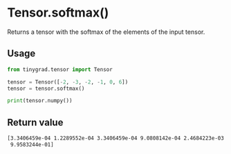 # Tensor.softmax()

Returns a tensor with the softmax of the elements of the input tensor.

## Usage
```python copy
from tinygrad.tensor import Tensor

tensor = Tensor([-2, -3, -2, -1, 0, 6])
tensor = tensor.softmax()

print(tensor.numpy())
```

## Return value
```bash
[3.3406459e-04 1.2289552e-04 3.3406459e-04 9.0808142e-04 2.4684223e-03
 9.9583244e-01]
```